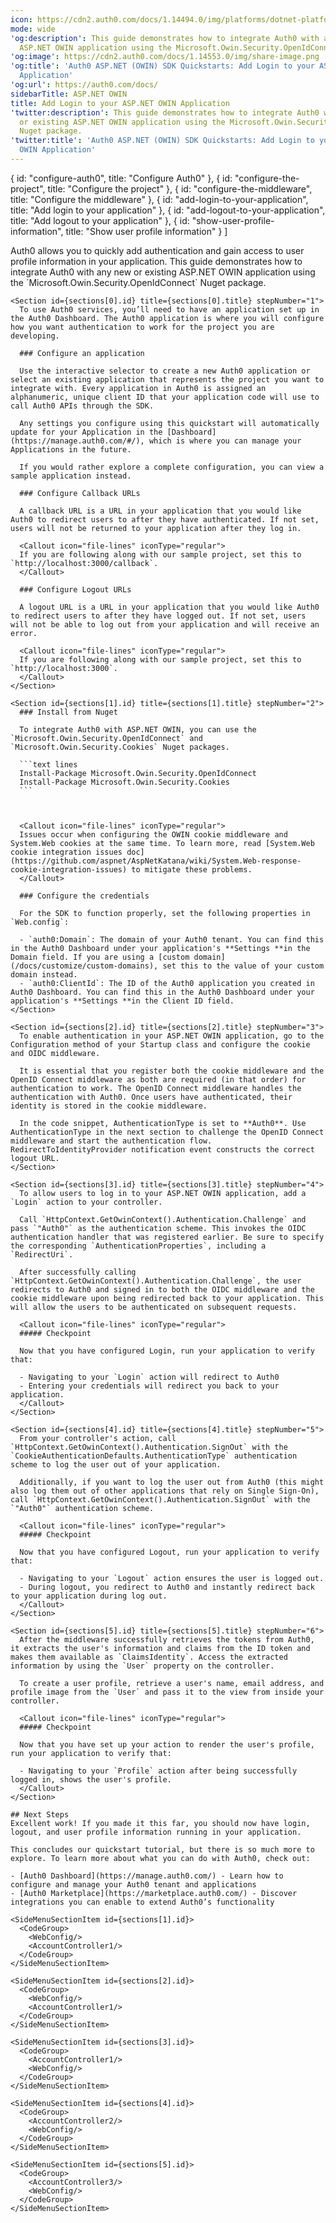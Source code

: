 ---
icon: https://cdn2.auth0.com/docs/1.14494.0/img/platforms/dotnet-platform.svg
mode: wide
'og:description': This guide demonstrates how to integrate Auth0 with any new or existing
  ASP.NET OWIN application using the Microsoft.Owin.Security.OpenIdConnect Nuget package.
'og:image': https://cdn2.auth0.com/docs/1.14553.0/img/share-image.png
'og:title': 'Auth0 ASP.NET (OWIN) SDK Quickstarts: Add Login to your ASP.NET OWIN
  Application'
'og:url': https://auth0.com/docs/
sidebarTitle: ASP.NET OWIN
title: Add Login to your ASP.NET OWIN Application
'twitter:description': This guide demonstrates how to integrate Auth0 with any new
  or existing ASP.NET OWIN application using the Microsoft.Owin.Security.OpenIdConnect
  Nuget package.
'twitter:title': 'Auth0 ASP.NET (OWIN) SDK Quickstarts: Add Login to your ASP.NET
  OWIN Application'
---

  { id: "configure-auth0", title: "Configure Auth0" },
  { id: "configure-the-project", title: "Configure the project" },
  { id: "configure-the-middleware", title: "Configure the middleware" },
  { id: "add-login-to-your-application", title: "Add login to your application" },
  { id: "add-logout-to-your-application", title: "Add logout to your application" },
  { id: "show-user-profile-information", title: "Show user profile information" }
]

<Recipe>
  <Content>
    Auth0 allows you to quickly add authentication and gain access to user profile information in your application. This guide demonstrates how to integrate Auth0 with any new or existing ASP.NET OWIN application using the `Microsoft.Owin.Security.OpenIdConnect` Nuget package.

    <Section id={sections[0].id} title={sections[0].title} stepNumber="1">
      To use Auth0 services, you’ll need to have an application set up in the Auth0 Dashboard. The Auth0 application is where you will configure how you want authentication to work for the project you are developing.

      ### Configure an application

      Use the interactive selector to create a new Auth0 application or select an existing application that represents the project you want to integrate with. Every application in Auth0 is assigned an alphanumeric, unique client ID that your application code will use to call Auth0 APIs through the SDK.

      Any settings you configure using this quickstart will automatically update for your Application in the [Dashboard](https://manage.auth0.com/#/), which is where you can manage your Applications in the future.

      If you would rather explore a complete configuration, you can view a sample application instead.

      ### Configure Callback URLs

      A callback URL is a URL in your application that you would like Auth0 to redirect users to after they have authenticated. If not set, users will not be returned to your application after they log in.

      <Callout icon="file-lines" iconType="regular">
      If you are following along with our sample project, set this to `http://localhost:3000/callback`.
      </Callout>

      ### Configure Logout URLs

      A logout URL is a URL in your application that you would like Auth0 to redirect users to after they have logged out. If not set, users will not be able to log out from your application and will receive an error.

      <Callout icon="file-lines" iconType="regular">
      If you are following along with our sample project, set this to `http://localhost:3000`.
      </Callout>
    </Section>

    <Section id={sections[1].id} title={sections[1].title} stepNumber="2">
      ### Install from Nuget

      To integrate Auth0 with ASP.NET OWIN, you can use the `Microsoft.Owin.Security.OpenIdConnect` and `Microsoft.Owin.Security.Cookies` Nuget packages.

      ```text lines
      Install-Package Microsoft.Owin.Security.OpenIdConnect
      Install-Package Microsoft.Owin.Security.Cookies
      ```

      

      <Callout icon="file-lines" iconType="regular">
      Issues occur when configuring the OWIN cookie middleware and System.Web cookies at the same time. To learn more, read [System.Web cookie integration issues doc](https://github.com/aspnet/AspNetKatana/wiki/System.Web-response-cookie-integration-issues) to mitigate these problems.
      </Callout>

      ### Configure the credentials

      For the SDK to function properly, set the following properties in `Web.config`:

      - `auth0:Domain`: The domain of your Auth0 tenant. You can find this in the Auth0 Dashboard under your application's **Settings **in the Domain field. If you are using a [custom domain](/docs/customize/custom-domains), set this to the value of your custom domain instead.
      - `auth0:ClientId`: The ID of the Auth0 application you created in Auth0 Dashboard. You can find this in the Auth0 Dashboard under your application's **Settings **in the Client ID field.
    </Section>

    <Section id={sections[2].id} title={sections[2].title} stepNumber="3">
      To enable authentication in your ASP.NET OWIN application, go to the Configuration method of your Startup class and configure the cookie and OIDC middleware.

      It is essential that you register both the cookie middleware and the OpenID Connect middleware as both are required (in that order) for authentication to work. The OpenID Connect middleware handles the authentication with Auth0. Once users have authenticated, their identity is stored in the cookie middleware.

      In the code snippet, AuthenticationType is set to **Auth0**. Use AuthenticationType in the next section to challenge the OpenID Connect middleware and start the authentication flow. RedirectToIdentityProvider notification event constructs the correct logout URL.
    </Section>

    <Section id={sections[3].id} title={sections[3].title} stepNumber="4">
      To allow users to log in to your ASP.NET OWIN application, add a `Login` action to your controller.

      Call `HttpContext.GetOwinContext().Authentication.Challenge` and pass `"Auth0"` as the authentication scheme. This invokes the OIDC authentication handler that was registered earlier. Be sure to specify the corresponding `AuthenticationProperties`, including a `RedirectUri`.

      After successfully calling `HttpContext.GetOwinContext().Authentication.Challenge`, the user redirects to Auth0 and signed in to both the OIDC middleware and the cookie middleware upon being redirected back to your application. This will allow the users to be authenticated on subsequent requests.

      <Callout icon="file-lines" iconType="regular">
      ##### Checkpoint

      Now that you have configured Login, run your application to verify that:

      - Navigating to your `Login` action will redirect to Auth0
      - Entering your credentials will redirect you back to your application.
      </Callout>
    </Section>

    <Section id={sections[4].id} title={sections[4].title} stepNumber="5">
      From your controller's action, call `HttpContext.GetOwinContext().Authentication.SignOut` with the `CookieAuthenticationDefaults.AuthenticationType` authentication scheme to log the user out of your application.

      Additionally, if you want to log the user out from Auth0 (this might also log them out of other applications that rely on Single Sign-On), call `HttpContext.GetOwinContext().Authentication.SignOut` with the `"Auth0"` authentication scheme.

      <Callout icon="file-lines" iconType="regular">
      ##### Checkpoint

      Now that you have configured Logout, run your application to verify that:

      - Navigating to your `Logout` action ensures the user is logged out.
      - During logout, you redirect to Auth0 and instantly redirect back to your application during log out.
      </Callout>
    </Section>

    <Section id={sections[5].id} title={sections[5].title} stepNumber="6">
      After the middleware successfully retrieves the tokens from Auth0, it extracts the user's information and claims from the ID token and makes them available as `ClaimsIdentity`. Access the extracted information by using the `User` property on the controller.

      To create a user profile, retrieve a user's name, email address, and profile image from the `User` and pass it to the view from inside your controller.

      <Callout icon="file-lines" iconType="regular">
      ##### Checkpoint

      Now that you have set up your action to render the user's profile, run your application to verify that:

      - Navigating to your `Profile` action after being successfully logged in, shows the user's profile.
      </Callout>
    </Section>

    ## Next Steps
    Excellent work! If you made it this far, you should now have login, logout, and user profile information running in your application.

    This concludes our quickstart tutorial, but there is so much more to explore. To learn more about what you can do with Auth0, check out:

    - [Auth0 Dashboard](https://manage.auth0.com/) - Learn how to configure and manage your Auth0 tenant and applications
    - [Auth0 Marketplace](https://marketplace.auth0.com/) - Discover integrations you can enable to extend Auth0’s functionality
  </Content>

  <SideMenu sections={sections}>
    <SideMenuSectionItem id={sections[0].id}>
      <SignUpForm />
    </SideMenuSectionItem>

    <SideMenuSectionItem id={sections[1].id}>
      <CodeGroup>
        <WebConfig/>
        <AccountController1/>
      </CodeGroup>
    </SideMenuSectionItem>

    <SideMenuSectionItem id={sections[2].id}>
      <CodeGroup>
        <WebConfig/>
        <AccountController1/>
      </CodeGroup>
    </SideMenuSectionItem>

    <SideMenuSectionItem id={sections[3].id}>
      <CodeGroup>
        <AccountController1/>
        <WebConfig/>
      </CodeGroup>
    </SideMenuSectionItem>

    <SideMenuSectionItem id={sections[4].id}>
      <CodeGroup>
        <AccountController2/>
        <WebConfig/>
      </CodeGroup>
    </SideMenuSectionItem>

    <SideMenuSectionItem id={sections[5].id}>
      <CodeGroup>
        <AccountController3/>
        <WebConfig/>
      </CodeGroup>
    </SideMenuSectionItem>

  </SideMenu>
</Recipe>
